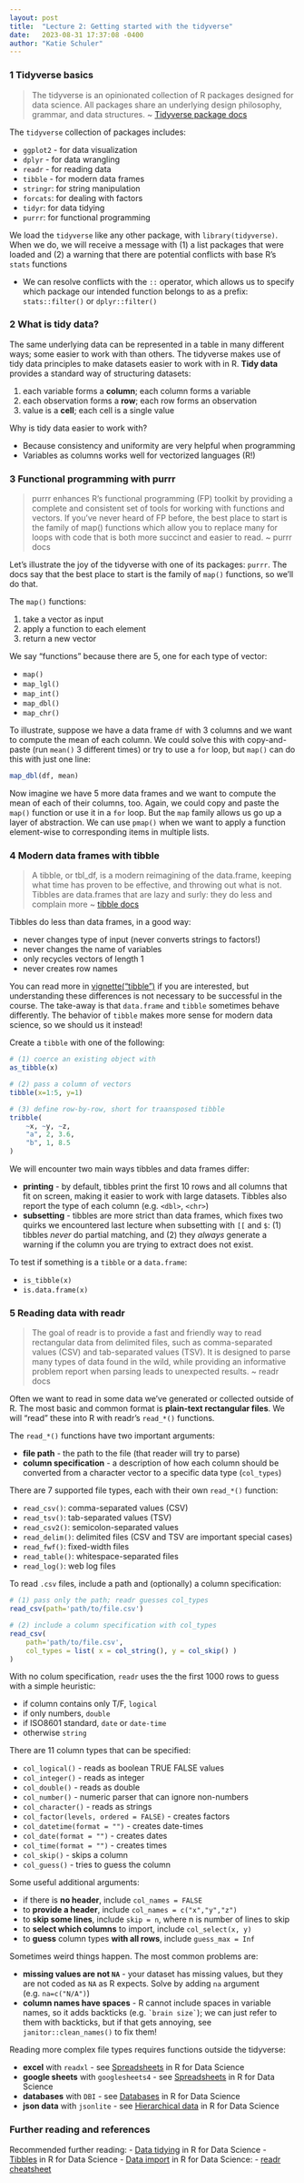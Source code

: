 ```yaml
---
layout: post
title:  "Lecture 2: Getting started with the tidyverse"
date:   2023-08-31 17:37:08 -0400
author: "Katie Schuler"
---
```


### 1 Tidyverse basics

> The tidyverse is an opinionated collection of R packages designed for data science. All packages share an underlying design philosophy, grammar, and data structures. ~ [Tidyverse package docs](https://www.tidyverse.org/)

The `tidyverse` collection of packages includes: 

- `ggplot2` - for data visualization
- `dplyr` - for data wrangling
- `readr` - for reading data
- `tibble` - for modern data frames
- `stringr`: for string manipulation
- `forcats`: for dealing with factors
- `tidyr`: for data tidying
- `purrr`: for functional programming

We load the `tidyverse` like any other package, with `library(tidyverse)`. When we do, we will receive a message with (1) a list packages that were loaded and (2) a warning that there are potential conflicts with base R's `stats` functions

- We can resolve conflicts with the `::` operator, which allows us to specify which package our intended function belongs to as a prefix: `stats::filter()` or `dplyr::filter()`

### 2 What is tidy data?

The same underlying data can be represented in a table in many different ways; some easier to work with than others. The tidyverse makes use of tidy data principles to make datasets easier to work with in R. **Tidy data** provides a standard way of structuring datasets: 

1. each variable forms a **column**; each column forms a variable
2. each observation forms a **row**; each row forms an observation
3. value is a **cell**; each cell is a single value


Why is tidy data easier to work with? 

- Because consistency and uniformity are very helpful when programming
- Variables as columns works well for vectorized languages (R!)

### 3 Functional programming with purrr

> purrr enhances R’s functional programming (FP) toolkit by providing a complete and consistent set of tools for working with functions and vectors. If you’ve never heard of FP before, the best place to start is the family of map() functions which allow you to replace many for loops with code that is both more succinct and easier to read.  ~ purrr docs

Let's illustrate the joy of the tidyverse with one of its packages: `purrr`. The docs say that the best place to start is the family of `map()` functions, so we'll do that.

The `map()` functions:

1. take a vector as input
2. apply a function to each element
3. return a new vector

We say "functions" because there are 5, one for each type of vector: 

- `map()`
- `map_lgl()`
- `map_int()`
- `map_dbl()`
- `map_chr()` 

To illustrate, suppose we have a data frame `df` with 3 columns and we want to compute the mean of each column. We could solve this with copy-and-paste (run `mean()` 3 different times) or try to use a `for` loop, but `map()` can do this with just one line: 

```r
map_dbl(df, mean)
```

Now imagine we have 5 more data frames and we want to compute the mean of each of their columns, too. Again, we could copy and paste the `map()` function or use it in a `for` loop. But the `map` family allows us go up a layer of abstraction. We can use `pmap()` when we want to apply a function element-wise to corresponding items in multiple lists. 

### 4 Modern data frames with tibble

> A tibble, or tbl_df, is a modern reimagining of the data.frame, keeping what time has proven to be effective, and throwing out what is not. Tibbles are data.frames that are lazy and surly: they do less and complain more ~ [tibble docs](https://tibble.tidyverse.org/)

Tibbles do less than data frames, in a good way: 

- never changes type of input (never converts strings to factors!)
- never changes the name of variables 
- only recycles vectors of length 1
- never creates row names 

You can read more in [vignette("tibble")](https://tibble.tidyverse.org/articles/tibble.html) if you are interested, but understanding these differences is not necessary to be successful in the course. The take-away is that `data.frame` and `tibble` sometimes behave differently. The behavior of `tibble` makes more sense for modern data science, so we should us it instead!

Create a `tibble` with one of the following:  

```r
# (1) coerce an existing object with
as_tibble(x)

# (2) pass a column of vectors 
tibble(x=1:5, y=1)

# (3) define row-by-row, short for traansposed tibble
tribble(
    ~x, ~y, ~z,
    "a", 2, 3.6,
    "b", 1, 8.5
)
```

We will encounter two main ways tibbles and data frames differ: 

- **printing** - by default, tibbles print the first 10 rows and all columns that fit on screen, making it easier to work with large datasets. Tibbles also report the type of each column (e.g. `<dbl>`, `<chr>`)
- **subsetting** - tibbles are more strict than data frames, which fixes two quirks we encountered last lecture when subsetting with `[[` and `$`: (1) tibbles *never* do partial matching, and (2) they *always* generate a warning if the column you are trying to extract does not exist.

To test if something is a `tibble` or a `data.frame`: 

- `is_tibble(x)`
- `is.data.frame(x)`

### 5 Reading data with readr

> The goal of readr is to provide a fast and friendly way to read rectangular data from delimited files, such as comma-separated values (CSV) and tab-separated values (TSV). It is designed to parse many types of data found in the wild, while providing an informative problem report when parsing leads to unexpected results. ~ readr docs

Often we want to read in some data we've generated or collected outside of R. The most basic and common format is **plain-text rectangular files**. We will "read" these into R with readr's `read_*()` functions.

The `read_*()` functions have two important arguments: 

- **file path** - the path to the file (that reader will try to parse)
- **column specification** - a description of how each column should be converted from a character vector to a specific data type (`col_types`)

There are 7 supported file types, each with their own `read_*()` function:

- `read_csv()`: comma-separated values (CSV)
- `read_tsv()`: tab-separated values (TSV)
- `read_csv2()`: semicolon-separated values
- `read_delim()`: delimited files (CSV and TSV are important special cases)
- `read_fwf()`: fixed-width files
- `read_table()`: whitespace-separated files
- `read_log()`: web log files

To read `.csv` files, include a path and (optionally) a column specification:

```r
# (1) pass only the path; readr guesses col_types 
read_csv(path='path/to/file.csv')

# (2) include a column specification with col_types
read_csv(
    path='path/to/file.csv', 
    col_types = list( x = col_string(), y = col_skip() )
)
```

With no colum specification, `readr` uses the the first 1000 rows to guess with a simple heuristic: 

- if column contains only T/F, `logical`
- if only numbers, `double`
- if ISO8601 standard,  `date` or `date-time`
- otherwise `string`

There are 11 column types that can be specified: 

- `col_logical()` - reads as boolean TRUE FALSE values
- `col_integer()` - reads as integer
- `col_double()` - reads as double
- `col_number()` - numeric parser that can ignore non-numbers
- `col_character()` - reads as strings
- `col_factor(levels, ordered = FALSE)` - creates factors
- `col_datetime(format = "")` - creates date-times
- `col_date(format = "")` - creates dates
- `col_time(format = "")` - creates times
- `col_skip()` - skips a column 
- `col_guess()` - tries to guess the column

Some useful additional arguments:

- if there is **no header**, include `col_names = FALSE`
- to **provide a header**, include `col_names = c("x","y","z")`
- to **skip some lines**, include `skip = n`, where n is number of lines to skip
- to **select which columns** to import, include `col_select(x, y)`
- to **guess** column types **with all rows**, include `guess_max = Inf` 

Sometimes weird things happen. The most common problems are: 

- **missing values are not `NA`** - your dataset has missing values, but they are not coded as `NA` as R expects. Solve by adding `na` argument (e.g. `na=c("N/A")`)
- **column names have spaces** - R cannot include spaces in variable names, so it adds backticks (e.g. `` `brain size` ``); we can just refer to them with backticks, but if that gets annoying, see `janitor::clean_names()` to fix them!


Reading more complex file types requires functions outside the tidyverse:

- **excel** with `readxl` - see [Spreadsheets](https://r4ds.hadley.nz/spreadsheets#excel) in R for Data Science
- **google sheets**  with `googlesheets4` - see [Spreadsheets](https://r4ds.hadley.nz/spreadsheets#google-sheets) in R for Data Science
- **databases** with `DBI` - see [Databases](https://r4ds.hadley.nz/databases) in R for Data Science
- **json data** with `jsonlite` - see [Hierarchical data](https://r4ds.hadley.nz/rectangling) in R for Data Science


### Further reading and references

Recommended further reading:
- [Data tidying](https://r4ds.hadley.nz/data-tidy) in R for Data Science
- [Tibbles](https://r4ds.had.co.nz/tibbles.html) in R for Data Science
- [Data import](https://r4ds.hadley.nz/data-import.html) in R for Data Science: 
- [readr cheatsheet](https://rstudio.github.io/cheatsheets/html/data-import.html?_gl=1*1fxlvya*_ga*MTI4NTg4NDIzMy4xNjkyODg0OTA4*_ga_2C0WZ1JHG0*MTY5Mjg4NDkwNy4xLjAuMTY5Mjg4NDkwNy4wLjAuMA..)
